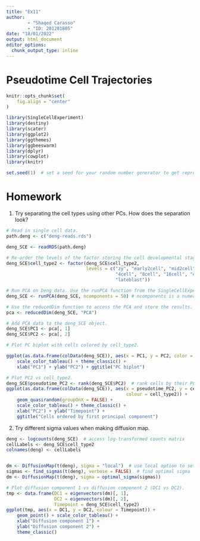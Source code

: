 ```yaml
---
title: "Ex11"
author:
        - "Shaqed Carasso" 
        - "ID: 201281805"
date: "18/01/2022"
output: html_document
editor_options: 
  chunk_output_type: inline
---
```


# Pseudotime Cell Trajectories

```r
knitr::opts_chunk$set(
	fig.align = "center"
)
```

```r
library(SingleCellExperiment)
library(destiny)
library(scater)
library(ggplot2)
library(ggthemes) 
library(ggbeeswarm) 
library(dplyr)
library(cowplot)
library(knitr)

set.seed(1)  # set a seed for your random number generator to get reproducible results 

```

# Homework
1.  Try separating the cell types using other PCs. How does the separation look?
```r
# Read in single cell data.
path.deng <- c("deng-reads.rds")

deng_SCE <- readRDS(path.deng)

# Re-order the levels of the factor storing the cell developmental stage.
deng_SCE$cell_type2 <- factor(deng_SCE$cell_type2,
                              levels = c("zy", "early2cell", "mid2cell", "late2cell", 
                                         "4cell", "8cell", "16cell", "earlyblast", "midblast",
                                         "lateblast"))

# Run PCA on Deng data. Use the runPCA function from the SingleCellExperiment package.
deng_SCE <- runPCA(deng_SCE, ncomponents = 50) # ncomponents is a numeric scalar indicating the number of principal components to obtain.

# Use the reducedDim function to access the PCA and store the results. 
pca <- reducedDim(deng_SCE, "PCA")

# Add PCA data to the deng_SCE object.
deng_SCE$PC1 <- pca[, 1]
deng_SCE$PC2 <- pca[, 2]

# Plot PC biplot with cells colored by cell_type2. 

ggplot(as.data.frame(colData(deng_SCE)), aes(x = PC1, y = PC2, color = cell_type2)) + geom_quasirandom(groupOnX = FALSE) +
    scale_color_tableau() + theme_classic() +
    xlab("PC1") + ylab("PC2") + ggtitle("PC biplot")

# Plot PC2 vs cell_type2. 
deng_SCE$pseudotime_PC2 <- rank(deng_SCE$PC2)  # rank cells by their PC1 score
ggplot(as.data.frame(colData(deng_SCE)), aes(x = pseudotime_PC2, y = cell_type2, 
                                             colour = cell_type2)) +
    geom_quasirandom(groupOnX = FALSE) +
    scale_color_tableau() + theme_classic() +
    xlab("PC2") + ylab("Timepoint") +
    ggtitle("Cells ordered by first principal component")

```

2. Try different sigma values when making diffusion map.
```r


deng <- logcounts(deng_SCE)  # access log-transformed counts matrix
cellLabels <- deng_SCE$cell_type2
colnames(deng) <- cellLabels


dm <- DiffusionMap(t(deng), sigma = "local")  # use local option to set sigma
sigmas <- find_sigmas(t(deng), verbose = FALSE)  # find optimal sigma
dm <- DiffusionMap(t(deng), sigma = optimal_sigma(sigmas))  

# Plot diffusion component 1 vs diffusion component 2 (DC1 vs DC2). 
tmp <- data.frame(DC1 = eigenvectors(dm)[, 1],
                  DC2 = eigenvectors(dm)[, 2],
                  Timepoint = deng_SCE$cell_type2)
ggplot(tmp, aes(x = DC1, y = DC2, colour = Timepoint)) +
    geom_point() + scale_color_tableau() + 
    xlab("Diffusion component 1") + 
    ylab("Diffusion component 2") +
    theme_classic()


```